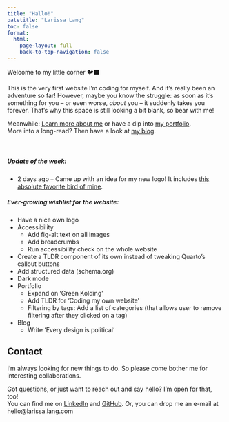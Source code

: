 ```yaml
---
title: "Hallo!"
patetitle: "Larissa Lang"
toc: false
format:
  html: 
    page-layout: full
    back-to-top-navigation: false
---
```


<!--
<style>
  body {
  background-image: url("assets/img/IMG_1714.jpg")  ;
  background-size: cover;
  background-repeat: no-repeat;
}
</style>
-->

:::: {.grid #hero-home}
::: {.g-col-12 .text-medium}
[Welcome to my little corner 🐦‍⬛]{.text-large} 

This is the very first website I'm coding for myself. And it's really been an adventure so far! However, maybe you know the struggle: as soon as it's something for you – or even worse, *about* you – it suddenly takes you forever. That's why this space is still looking a bit blank, so bear with me!

Meanwhile:
[Learn more about me](about/index.qmd) or have a dip into [my portfolio](portfolio/index.qmd).<br>
More into a long-read? Then have a look at [my blog](blog/index.qmd). <br><br><br>
:::
::::

:::: {.grid #updates-home}
::: {.g-col-12 .g-col-md-6 .emphasize-card #updateoftheweek}
##### Update of the week:
- 2 days ago ⎯ Came up with an idea for my new logo! It includes [this absolute favorite bird of mine](https://ebird.org/species/hoared/).
:::

:::{.g-col-12 .g-col-md-6 .emphasize-card #wishlist}
##### Ever-growing wishlist for the website:
- Have a nice own logo
- Accessibility
  - Add fig-alt text on all images
  - Add breadcrumbs
  - Run accessibility check on the whole website
- Create a TLDR component of its own instead of tweaking Quarto's callout buttons
- Add structured data (schema.org)
- Dark mode
- Portfolio
  - Expand on 'Green Kolding'
  - Add TLDR for 'Coding my own website'
  - Filtering by tags: Add a list of categories (that allows user to remove filtering after they clicked on a tag)
- Blog
  - Write 'Every design is political'

:::
::::

:::: {#about-contact}
## Contact <iconify-icon icon="fa-solid:certificate" id="contact-certificate" width="0.75em"></iconify-icon>
I’m always looking for new things to do. So please come bother me for interesting collaborations.

Got questions, or just want to reach out and say hello? I'm open for that, too! <br>
You can find me on <iconify-icon icon="ph:linkedin-logo-light" id="contact-linkedin" width="1.6em"></iconify-icon> [LinkedIn](https://www.linkedin.com/in/larissalang/) and <iconify-icon icon="ph:github-logo-light" id="contact-github" width="1.4em"></iconify-icon> [GitHub](https://github.com/lalarus).
Or, you can drop me an e-mail at [hello@larissa.lang.com]{.bolder}
::::

<!-- adds a whitespace of 50px in the bottom of the page
so the 'back to top' button won't cover up any content -->
:::: {.filler}
::::


<!--
<video id="myvideo" class="column-screen" autoplay loop width="15%">
  <source src="assets/website-texture.mp4" type="video/mp4">
  <source src="movie.ogg" type="video/ogg">
  Your browser does not support the video tag.
</video>
-->



<!--
[Learn more about me &#x2197;](about.qmd){.btn .btn-outline-primary .btn-lg .btn role="button"}
-->